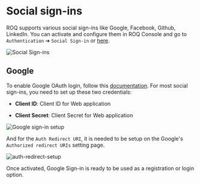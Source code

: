 
# Social sign-ins

ROQ supports various social sign-ins like Google, Facebook, Github, LinkedIn. You can activate and configure them in ROQ Console and go to `Authentication` ➔ `Social Sign-in` or [here](https://console.roq.tech/settings/authentication-form/social-signin).

![Social Sign-ins](/social-sign-ins.png)


## Google

To enable Google OAuth login, follow this [documentation](https://support.google.com/cloud/answer/6158849?hl=en). For most social sign-ins, you need to set up these two credentials:

* **Client ID**: Client ID for Web application

* **Client Secret**: Client Secret for Web application

![Google sign-in setup](/google-sign-in-setup.png)

And for the `Auth Redirect URI`, it is needed to be setup on the Google's `Authorized redirect URIs` setting page.

![auth-redirect-setup](/add-google-auth-redirect.png)


Once activated, Google Sign-in is ready to be used as a registration or login option.